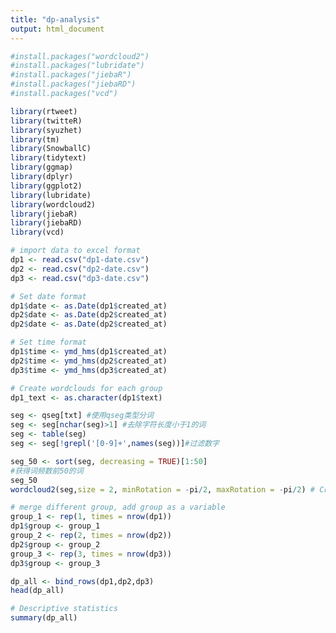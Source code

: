 ```yaml
---
title: "dp-analysis"
output: html_document
---
```

```r
#install.packages("wordcloud2")
#install.packages("lubridate")
#install.packages("jiebaR")
#install.packages("jiebaRD")
#install.packages("vcd")

library(rtweet)
library(twitteR)
library(syuzhet)
library(tm)
library(SnowballC)
library(tidytext)
library(ggmap)
library(dplyr)
library(ggplot2)
library(lubridate)
library(wordcloud2)
library(jiebaR)
library(jiebaRD)
library(vcd)

```

```r
# import data to excel format
dp1 <- read.csv("dp1-date.csv")
dp2 <- read.csv("dp2-date.csv")
dp3 <- read.csv("dp3-date.csv")
```


```r
# Set date format
dp1$date <- as.Date(dp1$created_at)
dp2$date <- as.Date(dp2$created_at)
dp2$date <- as.Date(dp2$created_at)

# Set time format
dp1$time <- ymd_hms(dp1$created_at)
dp2$time <- ymd_hms(dp2$created_at)
dp3$time <- ymd_hms(dp3$created_at)
```

```r
# Create wordclouds for each group
dp1_text <- as.character(dp1$text)

seg <- qseg[txt] #使用qseg类型分词
seg <- seg[nchar(seg)>1] #去除字符长度小于1的词
seg <- table(seg)
seg <- seg[!grepl('[0-9]+',names(seg))]#过滤数字

seg_50 <- sort(seg, decreasing = TRUE)[1:50]
#获得词频数前50的词
seg_50
wordcloud2(seg,size = 2, minRotation = -pi/2, maxRotation = -pi/2) # Create wordcloud
```

```r
# merge different group, add group as a variable
group_1 <- rep(1, times = nrow(dp1))
dp1$group <- group_1
group_2 <- rep(2, times = nrow(dp2))
dp2$group <- group_2
group_3 <- rep(3, times = nrow(dp3))
dp3$group <- group_3

dp_all <- bind_rows(dp1,dp2,dp3)
head(dp_all)

```

```r
# Descriptive statistics
summary(dp_all)

```
